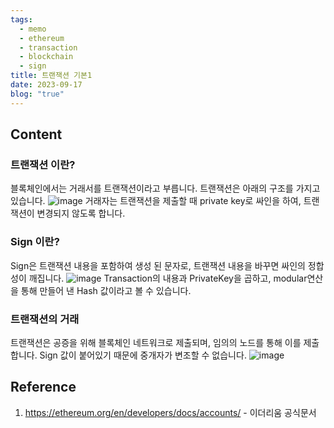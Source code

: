 ```yaml
---
tags:
  - memo
  - ethereum
  - transaction
  - blockchain
  - sign
title: 트랜잭션 기본1
date: 2023-09-17
blog: "true"
---
```

## Content
### 트랜잭션 이란?
블록체인에서는 거래서를 트랜잭션이라고 부릅니다.
트랜잭션은 아래의 구조를 가지고 있습니다.
![image](http://www.plantuml.com/plantuml/svg/ZP2x2i9044NxVCMKfWceNIf_PKbYbGV4rJe45P48AW63ZmMn445XrI0f_ABCv1zSi96GmlRCpBd3xGqu2_dGSpKiKZmUJAZc1OezYHjDidOZxJJIhc4OsYymeHy67k0pnpZ7UGeKNr4aGEUeb2kWqvkcIUt23tpBWV8kKMI0ZrcL5QtV3I1nLHhQNW3bHPdqce07Qh3xCst4tA5Aa-iQjnbdGA-qb17WGj8XhyQoDV1KKs05FW-PnMcpXEydkjPpV5jL-040)
거래자는 트랜잭션을 제출할 때 private key로 싸인을 하여, 트랜잭션이 변경되지 않도록 합니다.
### Sign 이란?
Sign은 트랜잭션 내용을 포함하여 생성 된 문자로, 트랜잭션 내용을 바꾸면 싸인의 정합성이 깨집니다.
![image](http://www.plantuml.com/plantuml/svg/PP312iCW38RlFaNmtgAMZL7Ow7sNmVO2QTKXj0fgI_Vsi-wmpbr2oCUN_AGB4NsSfv4yFDg0GpJEja2rTrCBRDN8HLtNb1RSEZieE0ClGNHfojP-41-nm0kES_OKFvLCOiGiCqfktYmOrLMz4WXkKY0EH-XD391NKBANeQekS3TFk_E-Cx9L9N-FiPKBmRbeKawkPS0WKQU-uKBdt9jKNVvKqYahqx_U)
Transaction의 내용과 PrivateKey을 곱하고, modular연산을 통해 만들어 낸 Hash 값이라고 볼 수 있습니다.
### 트랜잭션의 거래
트랜잭션은 공증을 위해 블록체인 네트워크로 제출되며, 임의의 노드를 통해 이를 제출합니다.
Sign 값이 붙어있기 때문에 중개자가 변조할 수 없습니다.
![image](http://www.plantuml.com/plantuml/svg/SoWkIImgAStDuNgrSSFhUJFUp9kWQmTdMYcyxThnUjwSD_FMlccTeV2cUUwRbequL1OKPPObbgGgPATMlbuu1rLZSMPw7hAsrwqxNa-UWsxwWZbljitXWiW1rNGlURrq1uJtUl8I3CKjRtjwk1nIyrA0ZWS0)

## Reference
1. https://ethereum.org/en/developers/docs/accounts/ - 이더리움 공식문서
